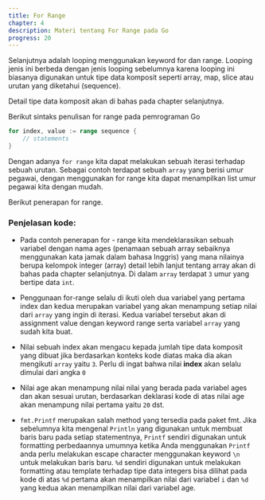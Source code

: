 ```yaml
---
title: For Range
chapter: 4
description: Materi tentang For Range pada Go
progress: 20
---
```


Selanjutnya adalah looping menggunakan keyword for dan range. Looping
jenis ini berbeda dengan jenis looping sebelumnya karena looping ini
biasanya digunakan untuk tipe data komposit seperti array, map, slice atau
urutan yang diketahui (sequence).

<Callout type="warning">Detail tipe data komposit akan di bahas pada chapter selanjutnya.</Callout>

Berikut sintaks penulisan for range pada pemrograman Go

```go showLineNumbers {1}
for index, value := range sequence {
    // statements
}
```

Dengan adanya `for range` kita dapat melakukan sebuah iterasi terhadap
sebuah urutan. Sebagai contoh terdapat sebuah `array` yang berisi umur
pegawai, dengan menggunakan for range kita dapat menampilkan list
umur pegawai kita dengan mudah.

Berikut penerapan for range.

<Compiler src="https://goplay.tools/snippet/zlHpht4WWpp" />

### Penjelasan kode:

- Pada contoh penerapan for - range kita mendeklarasikan sebuah
  variabel dengan nama ages (penamaan sebuah array sebaiknya
  menggunakan kata jamak dalam bahasa Inggris) yang mana nilainya
  berupa kelompok integer (array) detail lebih lanjut tentang array akan
  di bahas pada chapter selanjutnya. Di dalam `array` terdapat `3` umur
  yang bertipe data `int`.

- Penggunaan for-range selalu di ikuti oleh dua variabel yang pertama
  index dan kedua merupakan variabel yang akan menampung setiap
  nilai dari `array` yang ingin di iterasi. Kedua variabel tersebut akan di
  assignment value dengan keyword range serta variabel `array` yang
  sudah kita buat.

- Nilai sebuah index akan mengacu kepada jumlah tipe data komposit
  yang dibuat jika berdasarkan konteks kode diatas maka dia akan
  mengikuti `array` yaitu `3`. Perlu di ingat bahwa nilai **index** akan selalu
  dimulai dari angka `0`

- Nilai age akan menampung nilai nilai yang berada pada variabel ages
  dan akan sesuai urutan, berdasarkan deklarasi kode di atas nilai age
  akan menampung nilai pertama yaitu `20` dst.

- `fmt.Printf` merupakan salah method yang tersedia pada paket fmt. Jika
  sebelumnya kita mengenal `Println` yang digunakan untuk membuat
  baris baru pada setiap statementnya, `Printf` sendiri digunakan untuk
  formatting perbedaannya umumnya ketika Anda menggunakan `Printf`
  anda perlu melakukan escape character menggunakan keyword `\n`
  untuk melakukan baris baru. `%d` sendiri digunakan untuk melakukan
  formatting atau template terhadap tipe data integers bisa dilihat pada
  kode di atas `%d` pertama akan menampilkan nilai dari variabel `i` dan
  `%d` yang kedua akan menampilkan nilai dari variabel age.
